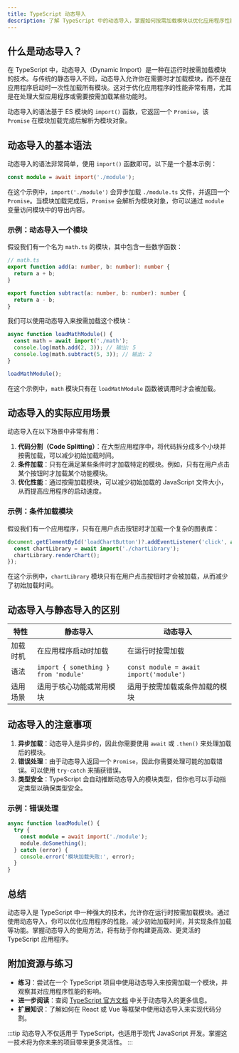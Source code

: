 ```yaml
---
title: TypeScript 动态导入
description: 了解 TypeScript 中的动态导入，掌握如何按需加载模块以优化应用程序性能。
---
```


## 什么是动态导入？

在 TypeScript 中，动态导入（Dynamic Import）是一种在运行时按需加载模块的技术。与传统的静态导入不同，动态导入允许你在需要时才加载模块，而不是在应用程序启动时一次性加载所有模块。这对于优化应用程序的性能非常有用，尤其是在处理大型应用程序或需要按需加载某些功能时。

动态导入的语法基于 ES 模块的 `import()` 函数，它返回一个 `Promise`，该 `Promise` 在模块加载完成后解析为模块对象。

## 动态导入的基本语法

动态导入的语法非常简单，使用 `import()` 函数即可。以下是一个基本示例：

```typescript
const module = await import('./module');
```

在这个示例中，`import('./module')` 会异步加载 `./module.ts` 文件，并返回一个 `Promise`。当模块加载完成后，`Promise` 会解析为模块对象，你可以通过 `module` 变量访问模块中的导出内容。

### 示例：动态导入一个模块

假设我们有一个名为 `math.ts` 的模块，其中包含一些数学函数：

```typescript
// math.ts
export function add(a: number, b: number): number {
  return a + b;
}

export function subtract(a: number, b: number): number {
  return a - b;
}
```

我们可以使用动态导入来按需加载这个模块：

```typescript
async function loadMathModule() {
  const math = await import('./math');
  console.log(math.add(2, 3)); // 输出: 5
  console.log(math.subtract(5, 3)); // 输出: 2
}

loadMathModule();
```

在这个示例中，`math` 模块只有在 `loadMathModule` 函数被调用时才会被加载。

## 动态导入的实际应用场景

动态导入在以下场景中非常有用：

1. **代码分割（Code Splitting）**：在大型应用程序中，将代码拆分成多个小块并按需加载，可以减少初始加载时间。
2. **条件加载**：只有在满足某些条件时才加载特定的模块。例如，只有在用户点击某个按钮时才加载某个功能模块。
3. **优化性能**：通过按需加载模块，可以减少初始加载的 JavaScript 文件大小，从而提高应用程序的启动速度。

### 示例：条件加载模块

假设我们有一个应用程序，只有在用户点击按钮时才加载一个复杂的图表库：

```typescript
document.getElementById('loadChartButton')?.addEventListener('click', async () => {
  const chartLibrary = await import('./chartLibrary');
  chartLibrary.renderChart();
});
```

在这个示例中，`chartLibrary` 模块只有在用户点击按钮时才会被加载，从而减少了初始加载时间。

## 动态导入与静态导入的区别

| 特性               | 静态导入                          | 动态导入                          |
|--------------------|-----------------------------------|-----------------------------------|
| 加载时机           | 在应用程序启动时加载              | 在运行时按需加载                  |
| 语法               | `import { something } from 'module'` | `const module = await import('module')` |
| 适用场景           | 适用于核心功能或常用模块          | 适用于按需加载或条件加载的模块    |

## 动态导入的注意事项

1. **异步加载**：动态导入是异步的，因此你需要使用 `await` 或 `.then()` 来处理加载后的模块。
2. **错误处理**：由于动态导入返回一个 `Promise`，因此你需要处理可能的加载错误。可以使用 `try-catch` 来捕获错误。
3. **类型安全**：TypeScript 会自动推断动态导入的模块类型，但你也可以手动指定类型以确保类型安全。

### 示例：错误处理

```typescript
async function loadModule() {
  try {
    const module = await import('./module');
    module.doSomething();
  } catch (error) {
    console.error('模块加载失败:', error);
  }
}
```

## 总结

动态导入是 TypeScript 中一种强大的技术，允许你在运行时按需加载模块。通过使用动态导入，你可以优化应用程序的性能，减少初始加载时间，并实现条件加载等功能。掌握动态导入的使用方法，将有助于你构建更高效、更灵活的 TypeScript 应用程序。

## 附加资源与练习

- **练习**：尝试在一个 TypeScript 项目中使用动态导入来按需加载一个模块，并观察其对应用程序性能的影响。
- **进一步阅读**：查阅 [TypeScript 官方文档](https://www.typescriptlang.org/docs/) 中关于动态导入的更多信息。
- **扩展知识**：了解如何在 React 或 Vue 等框架中使用动态导入来实现代码分割。

:::tip
动态导入不仅适用于 TypeScript，也适用于现代 JavaScript 开发。掌握这一技术将为你未来的项目带来更多灵活性。
:::